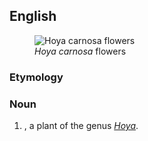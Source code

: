 ==English==
[[Image:Hoya_carnosa.jpg|thumb|''Hoya carnosa'' flowers]]
===Etymology===
{{compound|wax|plant}}

===Noun===
{{en-noun}}

# {{context|botany|lang=en}} {{taxlink|Hoya carnosa|species}}, a plant of the genus ''[[Hoya]]''.